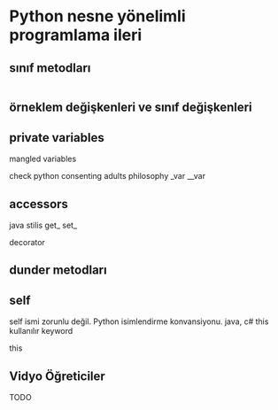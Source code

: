 # Python nesne yönelimli programlama ileri

## sınıf metodları


```.python
```




## örneklem değişkenleri ve sınıf değişkenleri


## private variables

mangled variables

check python consenting adults philosophy
_var
__var



## accessors

java stilis
	get_
	set_

decorator




## dunder metodları


## self

self ismi zorunlu değil.
Python isimlendirme konvansiyonu.
java, c# this kullanılır keyword 

this


## Vidyo Öğreticiler

TODO
